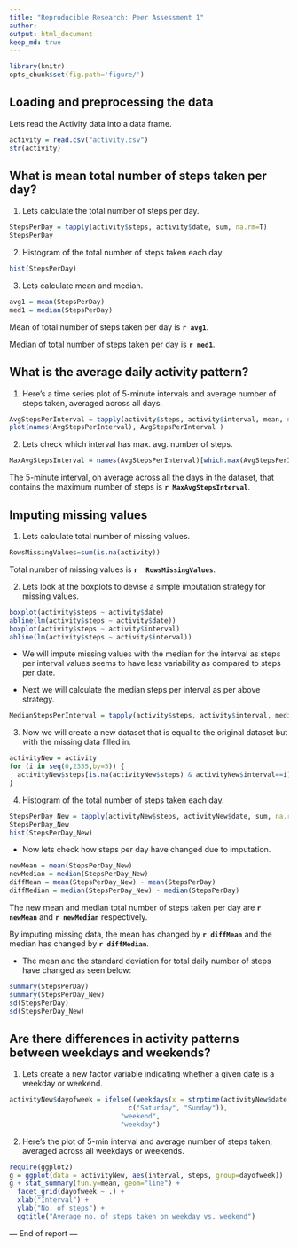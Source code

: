 ```yaml
---
title: "Reproducible Research: Peer Assessment 1"
author: 
output: html_document
keep_md: true
---
```


```r
library(knitr)  
opts_chunk$set(fig.path='figure/')  
```


## Loading and preprocessing the data
Lets read the Activity data into a data frame.   
```r
activity = read.csv("activity.csv")
str(activity)
```



## What is mean total number of steps taken per day?
1. Lets calculate the total number of steps per day. 
```r
StepsPerDay = tapply(activity$steps, activity$date, sum, na.rm=T)
StepsPerDay
```

2. Histogram of the total number of steps taken each day.
```r
hist(StepsPerDay)
```

3. Lets calculate mean and median. 
```r
avg1 = mean(StepsPerDay)
med1 = median(StepsPerDay)
```
Mean of total number of steps taken per day is **`r avg1`**.

Median of total number of steps taken per day is **`r med1`**.



## What is the average daily activity pattern?

1. Here's a time series plot of 5-minute intervals and average number of steps taken, averaged across all days.
```r
AvgStepsPerInterval = tapply(activity$steps, activity$interval, mean, na.rm=T)
plot(names(AvgStepsPerInterval), AvgStepsPerInterval )
```

2. Lets check which interval has max. avg. number of steps. 
```r
MaxAvgStepsInterval = names(AvgStepsPerInterval)[which.max(AvgStepsPerInterval)]
```
The 5-minute interval, on average across all the days in the dataset, that contains the maximum number of steps is **`r MaxAvgStepsInterval`**.



## Imputing missing values

1. Lets calculate total number of missing values. 
```r
RowsMissingValues=sum(is.na(activity))
```
Total number of missing values is **`r  RowsMissingValues`**.

2. Lets look at the boxplots to devise a simple imputation strategy for missing values. 
```r
boxplot(activity$steps ~ activity$date)
abline(lm(activity$steps ~ activity$date))
boxplot(activity$steps ~ activity$interval)
abline(lm(activity$steps ~ activity$interval))
```

* We will impute missing values with the median for the interval as steps per interval values seems to have less variability as compared to steps per date.


* Next we will calculate the median steps per interval as per above strategy.
```r
MedianStepsPerInterval = tapply(activity$steps, activity$interval, median, na.rm=T)
```

3. Now we will create a new dataset that is equal to the original dataset but with the missing data filled in. 
```r
activityNew = activity
for (i in seq(0,2355,by=5)) {
  activityNew$steps[is.na(activityNew$steps) & activityNew$interval==i] = MedianStepsPerInterval[names(MedianStepsPerInterval)==i]
}
```

4. Histogram of the total number of steps taken each day.
```r
StepsPerDay_New = tapply(activityNew$steps, activityNew$date, sum, na.rm=T)
StepsPerDay_New
hist(StepsPerDay_New)
```


* Now lets check how steps per day have changed due to imputation. 
```r
newMean = mean(StepsPerDay_New)
newMedian = median(StepsPerDay_New)
diffMean = mean(StepsPerDay_New) - mean(StepsPerDay)
diffMedian = median(StepsPerDay_New) - median(StepsPerDay)
```

The new mean and median total number of steps taken per day are **`r newMean`** and **`r newMedian`** respectively.

By imputing missing data, the mean has changed by **`r diffMean`** and the median has changed by **`r diffMedian`**.


* The mean and the standard deviation for total daily number of steps have changed as seen below: 
```r
summary(StepsPerDay)
summary(StepsPerDay_New)
sd(StepsPerDay)
sd(StepsPerDay_New)
```


## Are there differences in activity patterns between weekdays and weekends?

1. Lets create a new factor variable indicating whether a given date is a weekday or weekend. 
```r
activityNew$dayofweek = ifelse((weekdays(x = strptime(activityNew$date,"%Y-%m-%d")) %in% 
                              c("Saturday", "Sunday")), 
                            "weekend",
                            "weekday")
```

2. Here's the plot of 5-min interval and average number of steps taken, averaged across all weekdays or weekends. 
```r
require(ggplot2)
g = ggplot(data = activityNew, aes(interval, steps, group=dayofweek))
g + stat_summary(fun.y=mean, geom="line") + 
  facet_grid(dayofweek ~ .) +  
  xlab("Interval") +
  ylab("No. of steps") +
  ggtitle("Average no. of steps taken on weekday vs. weekend") 
```


--- End of report ---